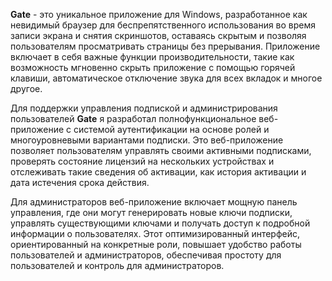 **Gate** - это уникальное приложение для Windows, разработанное как невидимый браузер для беспрепятственного использования во время записи экрана и снятия скриншотов, оставаясь скрытым и позволяя пользователям просматривать страницы без прерывания. Приложение включает в себя важные функции производительности, такие как возможность мгновенно скрыть приложение с помощью горячей клавиши, автоматическое отключение звука для всех вкладок и многое другое.

Для поддержки управления подпиской и администрирования пользователей **Gate** я разработал полнофункциональное веб-приложение с системой аутентификации на основе ролей и многоуровневыми вариантами подписки. Это веб-приложение позволяет пользователям управлять своими активными подписками, проверять состояние лицензий на нескольких устройствах и отслеживать такие сведения об активации, как история активации и дата истечения срока действия.

Для администраторов веб-приложение включает мощную панель управления, где они могут генерировать новые ключи подписки, управлять существующими ключами и получать доступ к подробной информации о пользователях. Этот оптимизированный интерфейс, ориентированный на конкретные роли, повышает удобство работы пользователей и администраторов, обеспечивая простоту для пользователей и контроль для администраторов.
